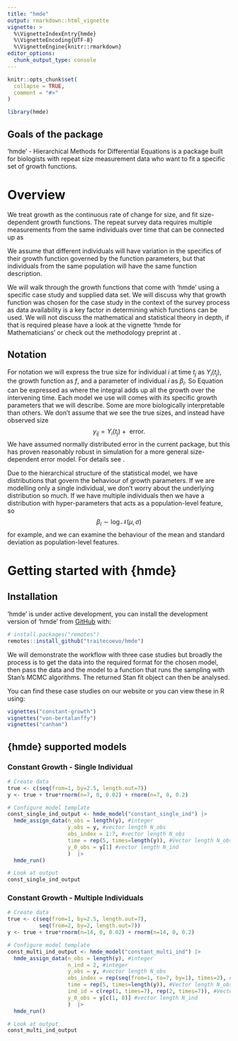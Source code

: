 ```yaml
---
title: "hmde"
output: rmarkdown::html_vignette
vignette: >
  %\VignetteIndexEntry{hmde}
  %\VignetteEncoding{UTF-8}
  %\VignetteEngine{knitr::rmarkdown}
editor_options: 
  chunk_output_type: console
---
```


```r
knitr::opts_chunk$set(
  collapse = TRUE,
  comment = "#>"
)

library(hmde)
```

## Goals of the package
'hmde' - Hierarchical Methods for Differential Equations is a package built for biologists with repeat size measurement data who want to fit a specific set of growth functions. 

# Overview
We treat growth as the continuous rate of change for size, and fit size-dependent growth functions. The repeat survey data requires multiple measurements from the same individuals over time that can be connected up as
\begin{equation}\tag{1}\label{eqn_1}
size(t_{j+1}) = size(t_{j}) + growth(\text{from }t_j\text{ to }t_{j+1}).
\end{equation}

We assume that different individuals will have variation in the specifics of their growth function governed by the function parameters, but that individuals from the same population will have the same function description.

We will walk through the growth functions that come with 'hmde' using a specific case study and supplied data set. We will discuss why that growth function was chosen for the case study in the context of the survey process as data availability is a key factor in determining which functions can be used. We will not discuss the mathematical and statistical theory in depth, if that is required please have a look at the vignette 'hmde for Mathematicians' or check out the methodology preprint \cite{OBrien2024_Methods} at \url{https://www.biorxiv.org/content/10.1101/2024.08.27.609830v1}.

## Notation
For notation we will express the true size for individual $i$ at time $t_j$ as $Y_i(t_j)$, the growth function as $f$, and a parameter of individual $i$ as $\beta_i$. So Equation \eqref{eqn_1} can be expressed as
\begin{equation}\tag{2}\label{eqn_2_longitudinal}
Y_i(t_{j+1}) = Y_i(t_j) + \int_{t_j}^{t_{j+1}} f(Y(t), \beta_i)\,dt
\end{equation}
where the integral adds up all the growth over the intervening time. Each model we use will comes with its specific growth parameters that we will describe. Some are more biologically interpretable than others. We don't assume that we see the true sizes, and instead have observed size
$$y_{ij} = Y_i(t_j) + \text{ error}.$$
We have assumed normally distributed error in the current package, but this has proven reasonably robust in simulation for a more general size-dependent error model. For details see \cite{OBrien2024_Methods}.

Due to the hierarchical structure of the statistical model, we have distributions that govern the behaviour of growth parameters. If we are modelling only a single individual, we don't worry about the underlying distribution so much. If we have multiple individuals then we have a distribution with hyper-parameters that acts as a population-level feature, so 
$$\beta_i \sim \log\mathcal{N}(\mu, \sigma)$$
for example, and we can examine the behaviour of the mean and standard deviation as population-level features.

# Getting started with {hmde} 
## Installation
'hmde' is under active development, you can install the development version of 'hmde' from [GitHub](https://github.com/) with:

```r
# install.packages("remotes")
remotes::install_github("traitecoevo/hmde")
```

We will demonstrate the workflow with three case studies but broadly the process is to get the data into the required format for the chosen model, then pass the data and the model to a function that runs the sampling with Stan's MCMC algorithms. The returned Stan fit object can then be analysed.

You can find these case studies on our website or you can view these in R using:
```r
vignettes("constant-growth")
vignettes("von-bertalanffy")
vignettes("canham")
```

## {hmde} supported models

### Constant Growth - Single Individual

```r
# Create data
true <- c(seq(from=1, by=2.5, length.out=7))
y <- true + true*rnorm(n=7, 0, 0.02) + rnorm(n=7, 0, 0.2)

# Configure model template
const_single_ind_output <- hmde_model("constant_single_ind") |>
  hmde_assign_data(n_obs = length(y), #integer
                   y_obs = y, #vector length N_obs
                   obs_index = 1:7, #vector length N_obs
                   time = rep(5, times=length(y)), #Vector length N_obs
                   y_0_obs = y[1] #vector length N_ind
                   )  |>
  hmde_run()

# Look at output
const_single_ind_output
```

### Constant Growth - Multiple Individuals

```r
# Create data
true <- c(seq(from=1, by=2.5, length.out=7),
          seq(from=2, by=2, length.out=7))
y <- true + true*rnorm(n=14, 0, 0.02) + rnorm(n=14, 0, 0.2)

# Configure model template
const_multi_ind_output <- hmde_model("constant_multi_ind") |>
  hmde_assign_data(n_obs = length(y), #integer
                   n_ind = 2, #integer
                   y_obs = y, #vector length N_obs
                   obs_index = rep(seq(from=1, to=7, by=1), times=2), #vector length N_obs
                   time = rep(5, times=length(y)), #Vector length N_obs
                   ind_id = c(rep(1, times=7), rep(2, times=7)), #Vector length N_obs
                   y_0_obs = y[c(1, 8)] #vector length N_ind
                   )  |>
  hmde_run()

# Look at output
const_multi_ind_output
```
